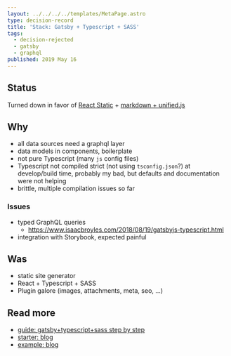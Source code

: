 ```yaml
---
layout: ../../../../templates/MetaPage.astro
type: decision-record
title: 'Stack: Gatsby + Typescript + SASS'
tags:
  - decision-rejected
  - gatsby
  - graphql
published: 2019 May 16
---
```


## Status

Turned down in favor of [React Static](/meta/records/rejected/react-static) + [markdown + unified.js](/meta/records/rejected/content-markdown-unified-remark-rehype)

## Why

- all data sources need a graphql layer
- data models in components, boilerplate
- not pure Typescript (many `js` config files)
- Typescript not compiled strict (not using `tsconfig.json`?) at develop/build time, probably my bad, but defaults and documentation were not helping
- brittle, multiple compilation issues so far

### Issues

- typed GraphQL queries
  - https://www.isaacbroyles.com/2018/08/19/gatsbyjs-typescript.html
- integration with Storybook, expected painful

## Was

- static site generator
- React + Typescript + SASS
- Plugin galore (images, attachments, meta, seo, ...)

## Read more

- [guide: gatsby+typescript+sass step by step](https://medium.com/@thetrevorharmon/how-to-make-a-super-fast-static-site-with-gatsby-typescript-and-sass-3742c00d4524)
- [starter: blog](https://github.com/mhadaily/gatsby-starter-typescript-power-blog)
- [example: blog](https://github.com/magarcia/magarcia.io/tree/greenkeeper/gatsby-2.3.2)
